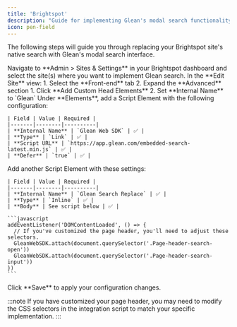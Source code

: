 ```yaml
---
title: 'Brightspot'
description: "Guide for implementing Glean's modal search functionality within Brightspot sites"
icon: pen-field
---
```


The following steps will guide you through replacing your Brightspot site's native search with Glean's modal search interface.

<Steps>
  <Step title="Access Site Settings">
    Navigate to **Admin > Sites & Settings** in your Brightspot dashboard and select the site(s) where you want to implement Glean search.
  </Step>

<Step title="Navigate to Front-end Settings">
  In the **Edit Site** view: 1. Select the **Front-end** tab 2. Expand the
  **Advanced** section
</Step>

<Step title="Add Custom Head Elements Container">
  1. Click **Add Custom Head Elements** 2. Set **Internal Name** to `Glean`
</Step>

  <Step title="Configure Web SDK Script">
    Under **Elements**, add a Script Element with the following configuration:

    | Field | Value | Required |
    |-------|--------|----------|
    | **Internal Name** | `Glean Web SDK` | ✅ |
    | **Type** | `Link` | ✅ |
    | **Script URL** | `https://app.glean.com/embedded-search-latest.min.js` | ✅ |
    | **Defer** | `true` | ✅ |

  </Step>

  <Step title="Add Integration Script">
    Add another Script Element with these settings:

    | Field | Value | Required |
    |-------|--------|----------|
    | **Internal Name** | `Glean Search Replace` | ✅ |
    | **Type** | `Inline` | ✅ |
    | **Body** | See script below | ✅ |

    ```javascript
    addEventListener('DOMContentLoaded', () => {
      // If you've customized the page header, you'll need to adjust these selectors.
      GleanWebSDK.attach(document.querySelector('.Page-header-search-open'))
      GleanWebSDK.attach(document.querySelector('.Page-header-search-input'))
    })
    ```

  </Step>

  <Step title="Save Changes">
    Click **Save** to apply your configuration changes.
  </Step>
</Steps>

:::note
  If you have customized your page header, you may need to modify the CSS
  selectors in the integration script to match your specific implementation.
:::
